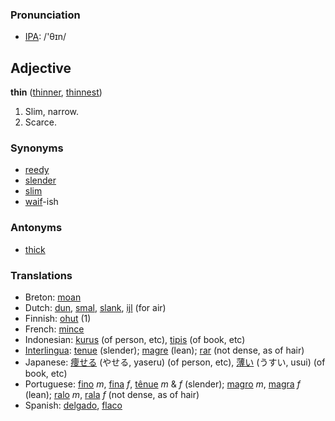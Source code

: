 === Pronunciation ===
*[[w:IPA|IPA]]: /'θɪn/

==Adjective==

'''thin''' ([[thinner]], [[thinnest]])

# Slim, narrow.
# Scarce.

===Synonyms===
*[[reedy]]
*[[slender]]
*[[slim]]
*[[waif]]-ish

===Antonyms===
*[[thick]]

===Translations===

*Breton: [[moan]]
*Dutch: [[dun]], [[smal]], [[slank]], [[ijl]] (for air)
*Finnish: [[ohut]] (1)
*French: [[mince]]
*Indonesian: [[kurus]] (of person, etc), [[tipis]] (of book, etc)
*[[Interlingua]]: [[tenue]] (slender); [[magre]] (lean); [[rar]] (not dense, as of hair)
*Japanese: [[痩せる]] (やせる, yaseru) (of person, etc), [[薄い]] (うすい, usui) (of book, etc)
*Portuguese: [[fino]] ''m'', [[fina]] ''f'', [[tênue]] ''m'' & ''f'' (slender); [[magro]] ''m'', [[magra]] ''f'' (lean); [[ralo]] ''m'', [[rala]] ''f'' (not dense, as of hair)
*Spanish: [[delgado]], [[flaco]]